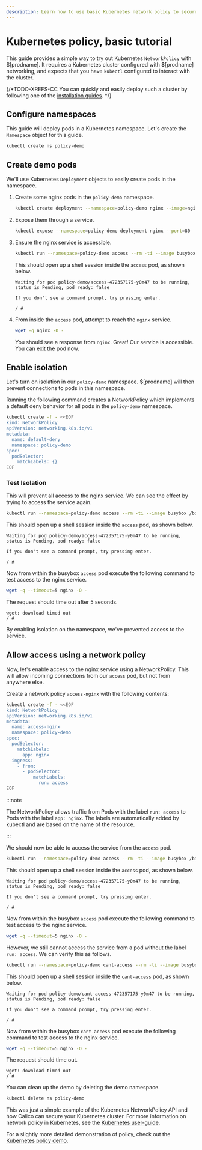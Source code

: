 ```yaml
---
description: Learn how to use basic Kubernetes network policy to securely restrict traffic to/from pods.
---
```


# Kubernetes policy, basic tutorial

This guide provides a simple way to try out Kubernetes `NetworkPolicy` with $[prodname]. It requires a Kubernetes cluster configured with $[prodname] networking, and expects that you have `kubectl` configured to interact with the cluster.

{/*TODO-XREFS-CC
You can quickly and easily deploy such a cluster by following one of the [installation guides](/getting-started/install-on-clusters/kubernetes/index).
*/}

## Configure namespaces

This guide will deploy pods in a Kubernetes namespace. Let's create the `Namespace` object for this guide.

```bash
kubectl create ns policy-demo
```

## Create demo pods

We'll use Kubernetes `Deployment` objects to easily create pods in the namespace.

1. Create some nginx pods in the `policy-demo` namespace.

   ```bash
   kubectl create deployment --namespace=policy-demo nginx --image=nginx
   ```

1. Expose them through a service.

   ```bash
   kubectl expose --namespace=policy-demo deployment nginx --port=80
   ```

1. Ensure the nginx service is accessible.

   ```bash
   kubectl run --namespace=policy-demo access --rm -ti --image busybox /bin/sh
   ```

   This should open up a shell session inside the `access` pod, as shown below.

   ```
   Waiting for pod policy-demo/access-472357175-y0m47 to be running, status is Pending, pod ready: false

   If you don't see a command prompt, try pressing enter.

   / #
   ```

1. From inside the `access` pod, attempt to reach the `nginx` service.

   ```bash
   wget -q nginx -O -
   ```

   You should see a response from `nginx`. Great! Our service is accessible. You can exit the pod now.

## Enable isolation

Let's turn on isolation in our `policy-demo` namespace. $[prodname] will then prevent connections to pods in this namespace.

Running the following command creates a NetworkPolicy which implements a default deny behavior for all pods in the `policy-demo` namespace.

```bash
kubectl create -f - <<EOF
kind: NetworkPolicy
apiVersion: networking.k8s.io/v1
metadata:
  name: default-deny
  namespace: policy-demo
spec:
  podSelector:
    matchLabels: {}
EOF
```

### Test Isolation

This will prevent all access to the nginx service. We can see the effect by trying to access the service again.

```bash
kubectl run --namespace=policy-demo access --rm -ti --image busybox /bin/sh
```

This should open up a shell session inside the `access` pod, as shown below.

```
Waiting for pod policy-demo/access-472357175-y0m47 to be running, status is Pending, pod ready: false

If you don't see a command prompt, try pressing enter.

/ #
```

Now from within the busybox `access` pod execute the following command to test access to the nginx service.

```bash
wget -q --timeout=5 nginx -O -
```

The request should time out after 5 seconds.

```
wget: download timed out
/ #
```

By enabling isolation on the namespace, we've prevented access to the service.

## Allow access using a network policy

Now, let's enable access to the nginx service using a NetworkPolicy. This will allow incoming connections from our `access` pod, but not
from anywhere else.

Create a network policy `access-nginx` with the following contents:

```bash
kubectl create -f - <<EOF
kind: NetworkPolicy
apiVersion: networking.k8s.io/v1
metadata:
  name: access-nginx
  namespace: policy-demo
spec:
  podSelector:
    matchLabels:
      app: nginx
  ingress:
    - from:
      - podSelector:
          matchLabels:
            run: access
EOF
```

:::note

The NetworkPolicy allows traffic from Pods with
the label `run: access` to Pods with the label `app: nginx`. The
labels are automatically added by kubectl and
are based on the name of the resource.

:::

We should now be able to access the service from the `access` pod.

```bash
kubectl run --namespace=policy-demo access --rm -ti --image busybox /bin/sh
```

This should open up a shell session inside the `access` pod, as shown below.

```
Waiting for pod policy-demo/access-472357175-y0m47 to be running, status is Pending, pod ready: false

If you don't see a command prompt, try pressing enter.

/ #
```

Now from within the busybox `access` pod execute the following command to test access to the nginx service.

```bash
wget -q --timeout=5 nginx -O -
```

However, we still cannot access the service from a pod without the label `run: access`.
We can verify this as follows.

```bash
kubectl run --namespace=policy-demo cant-access --rm -ti --image busybox /bin/sh
```

This should open up a shell session inside the `cant-access` pod, as shown below.

```
Waiting for pod policy-demo/cant-access-472357175-y0m47 to be running, status is Pending, pod ready: false

If you don't see a command prompt, try pressing enter.

/ #
```

Now from within the busybox `cant-access` pod execute the following command to test access to the nginx service.

```bash
wget -q --timeout=5 nginx -O -
```

The request should time out.

```
wget: download timed out
/ #
```

You can clean up the demo by deleting the demo namespace.

```bash
kubectl delete ns policy-demo
```

This was just a simple example of the Kubernetes NetworkPolicy API and how Calico can secure your Kubernetes cluster. For more
information on network policy in Kubernetes, see the [Kubernetes user-guide](https://kubernetes.io/docs/concepts/services-networking/network-policies/).

For a slightly more detailed demonstration of policy, check out the [Kubernetes policy demo](kubernetes-demo.mdx).
